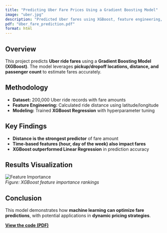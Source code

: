 ```yaml
---
title: "Predicting Uber Fare Prices Using a Gradient Boosting Model"
image: "uber.jpg"
description: "Predicted Uber fares using XGBoost, feature engineering, and geospatial analysis."
pdf: "Uber_fare_prediction.pdf"
format: html
---
```


## Overview  
This project predicts **Uber ride fares** using a **Gradient Boosting Model (XGBoost)**. The model leverages **pickup/dropoff locations, distance, and passenger count** to estimate fares accurately.

## Methodology  
- **Dataset:** 200,000 Uber ride records with fare amounts  
- **Feature Engineering:** Calculated ride distance using latitude/longitude  
- **Modeling:** Trained **XGBoost Regression** with hyperparameter tuning  

## Key Findings  
- **Distance is the strongest predictor** of fare amount  
- **Time-based features (hour, day of the week) also impact fares**  
- **XGBoost outperformed Linear Regression** in prediction accuracy  

## Results Visualization  
![Feature Importance](features.png)  
*Figure: XGBoost feature importance rankings*  

## Conclusion  
This model demonstrates how **machine learning can optimize fare predictions**, with potential applications in **dynamic pricing strategies**.

**[View the code (PDF)](Uber_fare_prediction.pdf)**  
